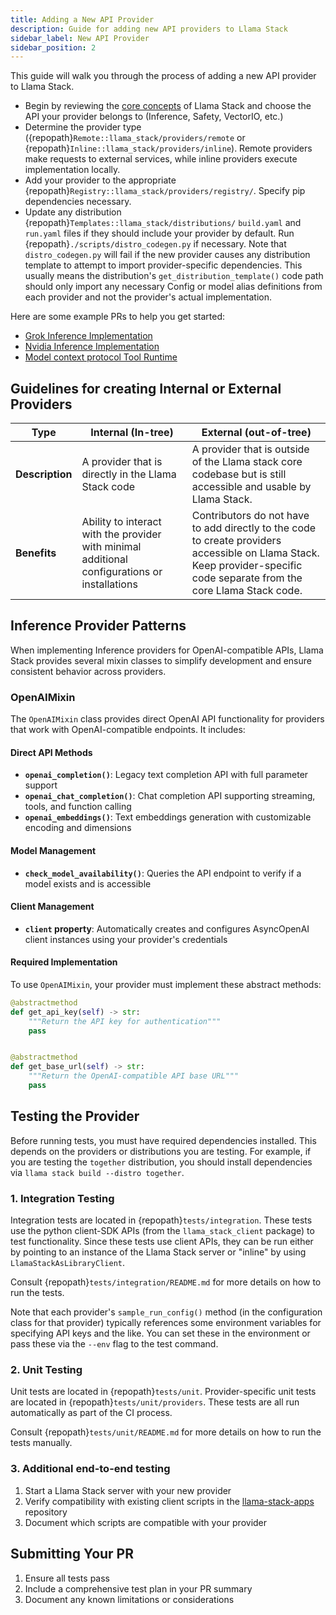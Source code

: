 ```yaml
---
title: Adding a New API Provider
description: Guide for adding new API providers to Llama Stack
sidebar_label: New API Provider
sidebar_position: 2
---
```



This guide will walk you through the process of adding a new API provider to Llama Stack.


- Begin by reviewing the [core concepts](../concepts/index.md) of Llama Stack and choose the API your provider belongs to (Inference, Safety, VectorIO, etc.)
- Determine the provider type ({repopath}`Remote::llama_stack/providers/remote` or {repopath}`Inline::llama_stack/providers/inline`). Remote providers make requests to external services, while inline providers execute implementation locally.
- Add your provider to the appropriate {repopath}`Registry::llama_stack/providers/registry/`. Specify pip dependencies necessary.
- Update any distribution {repopath}`Templates::llama_stack/distributions/` `build.yaml` and `run.yaml` files if they should include your provider by default. Run {repopath}`./scripts/distro_codegen.py` if necessary. Note that `distro_codegen.py` will fail if the new provider causes any distribution template to attempt to import provider-specific dependencies. This usually means the distribution's `get_distribution_template()` code path should only import any necessary Config or model alias definitions from each provider and not the provider's actual implementation.


Here are some example PRs to help you get started:
   - [Grok Inference Implementation](https://github.com/meta-llama/llama-stack/pull/609)
   - [Nvidia Inference Implementation](https://github.com/meta-llama/llama-stack/pull/355)
   - [Model context protocol Tool Runtime](https://github.com/meta-llama/llama-stack/pull/665)

## Guidelines for creating Internal or External Providers

|**Type** |Internal (In-tree) |External (out-of-tree)
|---------|-------------------|---------------------|
|**Description** |A provider that is directly in the Llama Stack code|A provider that is outside of the Llama stack core codebase but is still accessible and usable by Llama Stack.
|**Benefits** |Ability to interact with the provider with minimal additional configurations or installations| Contributors do not have to add directly to the code to create providers accessible on Llama Stack. Keep provider-specific code separate from the core Llama Stack code.

## Inference Provider Patterns

When implementing Inference providers for OpenAI-compatible APIs, Llama Stack provides several mixin classes to simplify development and ensure consistent behavior across providers.

### OpenAIMixin

The `OpenAIMixin` class provides direct OpenAI API functionality for providers that work with OpenAI-compatible endpoints. It includes:

#### Direct API Methods
- **`openai_completion()`**: Legacy text completion API with full parameter support
- **`openai_chat_completion()`**: Chat completion API supporting streaming, tools, and function calling
- **`openai_embeddings()`**: Text embeddings generation with customizable encoding and dimensions

#### Model Management
- **`check_model_availability()`**: Queries the API endpoint to verify if a model exists and is accessible

#### Client Management
- **`client` property**: Automatically creates and configures AsyncOpenAI client instances using your provider's credentials

#### Required Implementation

To use `OpenAIMixin`, your provider must implement these abstract methods:

```python
@abstractmethod
def get_api_key(self) -> str:
    """Return the API key for authentication"""
    pass


@abstractmethod
def get_base_url(self) -> str:
    """Return the OpenAI-compatible API base URL"""
    pass
```

## Testing the Provider

Before running tests, you must have required dependencies installed. This depends on the providers or distributions you are testing. For example, if you are testing the `together` distribution, you should install dependencies via `llama stack build --distro together`.

### 1. Integration Testing

Integration tests are located in {repopath}`tests/integration`. These tests use the python client-SDK APIs (from the `llama_stack_client` package) to test functionality. Since these tests use client APIs, they can be run either by pointing to an instance of the Llama Stack server or "inline" by using `LlamaStackAsLibraryClient`.

Consult {repopath}`tests/integration/README.md` for more details on how to run the tests.

Note that each provider's `sample_run_config()` method (in the configuration class for that provider)
 typically references some environment variables for specifying API keys and the like. You can set these in the environment or pass these via the `--env` flag to the test command.


### 2. Unit Testing

Unit tests are located in {repopath}`tests/unit`. Provider-specific unit tests are located in {repopath}`tests/unit/providers`. These tests are all run automatically as part of the CI process.

Consult {repopath}`tests/unit/README.md` for more details on how to run the tests manually.

### 3. Additional end-to-end testing

1. Start a Llama Stack server with your new provider
2. Verify compatibility with existing client scripts in the [llama-stack-apps](https://github.com/meta-llama/llama-stack-apps/tree/main) repository
3. Document which scripts are compatible with your provider

## Submitting Your PR

1. Ensure all tests pass
2. Include a comprehensive test plan in your PR summary
3. Document any known limitations or considerations
